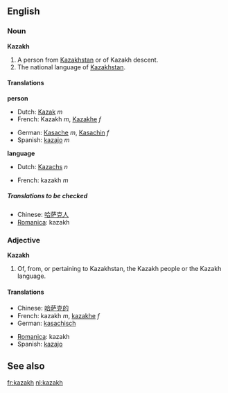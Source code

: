 {{See|kazakh}}
==English==
===Noun===
'''Kazakh'''

#<!--DefA-->A person from [[Kazakhstan]] or of Kazakh descent.
#<!--DefB-->The national language of [[Kazakhstan]].

====Translations====

<!--DefA-->'''person'''
{{top}}
*Dutch: [[Kazak]] ''m''
*French: Kazakh ''m'', [[Kazakhe]] ''f''
{{mid}}
*German: [[Kasache]] ''m'', [[Kasachin]] ''f''
*Spanish: [[kazajo]] ''m''
{{bottom}}

<!--DefB-->'''language'''
{{top}}
*Dutch: [[Kazachs]] ''n''
{{mid}}
*French: kazakh ''m''
{{bottom}}

=====Translations to be checked=====
<!--Remove this section once all of the translations below have been moved into the tables above.-->
{{checktrans}}

*Chinese: [[哈萨克人]]
*[[Romanica]]: kazakh

===Adjective===
'''Kazakh'''

#<!--DefC-->Of, from, or pertaining to Kazakhstan, the Kazakh people or the Kazakh language.

====Translations====
<!--DefC-->
{{top}}
*Chinese: [[哈萨克的]]
*French: kazakh ''m'', [[kazakhe]] ''f''
*German: [[kasachisch]]
{{mid}}
*[[Romanica]]: kazakh
*Spanish: [[kazajo]]
{{bottom}}

==See also==
{{Interwiktionary|code=kk}}
{{pedialite}}

[[fr:kazakh]]
[[nl:kazakh]]